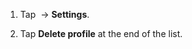 1. Tap <img src="https://tlk-infra-front.azureedge.net/portal-static/uploaded/images/1676448834501/1676448834501_original_png.png" alt="" /> → **Settings**.

1. Tap **Delete profile** at the end of the list.
